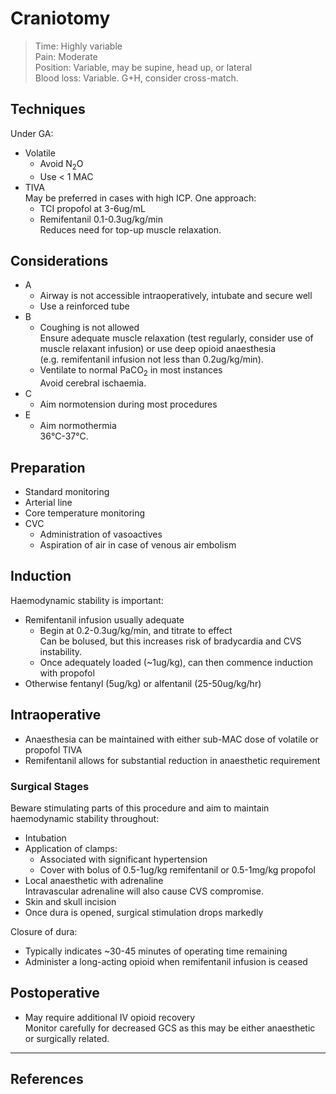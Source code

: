 # Craniotomy

>Time: Highly variable <br>
>Pain: Moderate <br>
>Position: Variable, may be supine, head up, or lateral <br>
>Blood loss: Variable. G+H, consider cross-match.

## Techniques

Under GA:

* Volatile
	* Avoid N<sub>2</sub>O
	* Use < 1 MAC
* TIVA  
May be preferred in cases with high ICP. One approach:
	* TCI propofol at 3-6ug/mL
	* Remifentanil 0.1-0.3ug/kg/min  
	Reduces need for top-up muscle relaxation.

## Considerations

* A
	* Airway is not accessible intraoperatively, intubate and secure well
	* Use a reinforced tube
* B
	* Coughing is not allowed  
	Ensure adequate muscle relaxation (test regularly, consider use of muscle relaxant infusion) or use deep opioid anaesthesia (e.g. remifentanil infusion not less than 0.2ug/kg/min).
	* Ventilate to normal PaCO<sub>2</sub> in most instances  
	Avoid cerebral ischaemia.
* C
	* Aim normotension during most procedures  
* E
	* Aim normothermia  
	36°C-37°C.


## Preparation

* Standard monitoring
* Arterial line  
* Core temperature monitoring
* CVC
	* Administration of vasoactives
	* Aspiration of air in case of venous air embolism


## Induction

Haemodynamic stability is important:

* Remifentanil infusion usually adequate  
	* Begin at 0.2-0.3ug/kg/min, and titrate to effect  
	Can be bolused, but this increases risk of bradycardia and CVS instability.
	* Once adequately loaded (~1ug/kg), can then commence induction with propofol
* Otherwise fentanyl (5ug/kg) or alfentanil (25-50ug/kg/hr)


## Intraoperative

* Anaesthesia can be maintained with either sub-MAC dose of volatile or propofol TIVA
* Remifentanil allows for substantial reduction in anaesthetic requirement

### Surgical Stages

Beware stimulating parts of this procedure and aim to maintain haemodynamic stability throughout:

* Intubation
* Application of clamps:
	* Associated with significant hypertension
	* Cover with bolus of 0.5-1ug/kg remifentanil or 0.5-1mg/kg propofol
* Local anaesthetic with adrenaline  
Intravascular adrenaline will also cause CVS compromise.
* Skin and skull incision
* Once dura is opened, surgical stimulation drops markedly

Closure of dura:

* Typically indicates ~30-45 minutes of operating time remaining
* Administer a long-acting opioid when remifentanil infusion is ceased


## Postoperative

* May require additional IV opioid recovery  
Monitor carefully for decreased GCS as this may be either anaesthetic or surgically related.


---

## References
